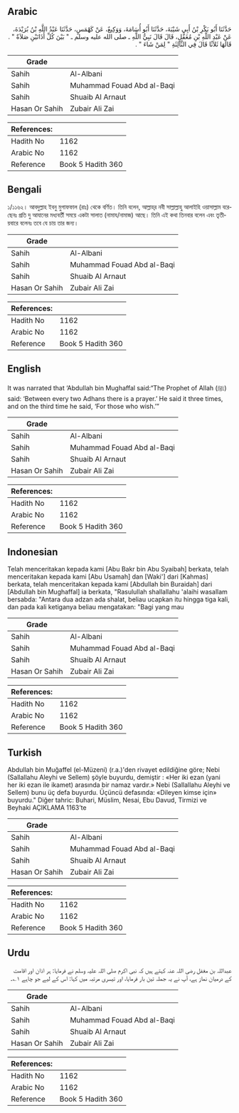 ## Arabic


<div dir="rtl" lang="ar" style={{fontSize:'larger',backgroundColor:'#f8f9fa',padding:20}}>
حَدَّثَنَا أَبُو بَكْرِ بْنُ أَبِي شَيْبَةَ، حَدَّثَنَا أَبُو أُسَامَةَ، وَوَكِيعٌ، عَنْ كَهْمَسٍ، حَدَّثَنَا عَبْدُ اللَّهِ بْنُ بُرَيْدَةَ، عَنْ عَبْدِ اللَّهِ بْنِ مُغَفَّلٍ، قَالَ قَالَ نَبِيُّ اللَّهِ ـ صلى الله عليه وسلم ـ ‏"‏ بَيْنَ كُلِّ أَذَانَيْنِ صَلاَةٌ ‏"‏ ‏.‏ قَالَهَا ثَلاَثًا قَالَ فِي الثَّالِثَةِ ‏"‏ لِمَنْ شَاءَ ‏"‏ ‏.‏
</div>
<div style={{backgroundColor:'#f8f9fa',padding:20, marginBottom: 10}}><table> <thead> <tr> <th>Grade</th> <th></th> </tr> </thead> <tbody> <tr><td>Sahih</td><td>Al-Albani</td></tr><tr><td>Sahih</td><td>Muhammad Fouad Abd al-Baqi</td></tr><tr><td>Sahih</td><td>Shuaib Al Arnaut</td></tr><tr><td>Hasan Or Sahih</td><td>Zubair Ali Zai</td></tr></tbody></table><table> <thead> <tr> <th>References:</th> <th></th> </tr> </thead> <tbody><tr><td>Hadith No</td><td>1162</td></tr><tr><td>Arabic No</td><td>1162</td></tr><tr><td>Reference</td><td>Book 5 Hadith 360</td></tr></tbody></table></div>

## Bengali


<div dir="ltr" lang="bn" style={{fontSize:'larger',backgroundColor:'#f8f9fa',padding:20}}>
১/১১৬২। আবদুল্লাহ ইবনু মুগাফফাল (রাঃ) থেকে বর্ণিত। তিনি বলেন, আল্লাহ্‌র নবী সাল্লাল্লাহু আলাইহি ওয়াসাল্লাম বরেছেনঃ প্রতি দু আযানের মধ্যবর্তী সময়ে একটা সালাত (নামায/নামাজ) আছে। তিনি এই কথা তিনবার বলেন এবং তৃতীয়বারে বলেনঃ তবে যে চায় তার জন্য।
</div>
<div style={{backgroundColor:'#f8f9fa',padding:20, marginBottom: 10}}><table> <thead> <tr> <th>Grade</th> <th></th> </tr> </thead> <tbody> <tr><td>Sahih</td><td>Al-Albani</td></tr><tr><td>Sahih</td><td>Muhammad Fouad Abd al-Baqi</td></tr><tr><td>Sahih</td><td>Shuaib Al Arnaut</td></tr><tr><td>Hasan Or Sahih</td><td>Zubair Ali Zai</td></tr></tbody></table><table> <thead> <tr> <th>References:</th> <th></th> </tr> </thead> <tbody><tr><td>Hadith No</td><td>1162</td></tr><tr><td>Arabic No</td><td>1162</td></tr><tr><td>Reference</td><td>Book 5 Hadith 360</td></tr></tbody></table></div>

## English


<div dir="ltr" lang="en" style={{fontSize:'larger',backgroundColor:'#f8f9fa',padding:20}}>
It was narrated that ‘Abdullah bin Mughaffal said:“The Prophet of Allah (ﷺ) said: ‘Between every two Adhans there is a prayer.’ He said it three times, and on the third time he said, ‘For those who wish.’”
</div>
<div style={{backgroundColor:'#f8f9fa',padding:20, marginBottom: 10}}><table> <thead> <tr> <th>Grade</th> <th></th> </tr> </thead> <tbody> <tr><td>Sahih</td><td>Al-Albani</td></tr><tr><td>Sahih</td><td>Muhammad Fouad Abd al-Baqi</td></tr><tr><td>Sahih</td><td>Shuaib Al Arnaut</td></tr><tr><td>Hasan Or Sahih</td><td>Zubair Ali Zai</td></tr></tbody></table><table> <thead> <tr> <th>References:</th> <th></th> </tr> </thead> <tbody><tr><td>Hadith No</td><td>1162</td></tr><tr><td>Arabic No</td><td>1162</td></tr><tr><td>Reference</td><td>Book 5 Hadith 360</td></tr></tbody></table></div>

## Indonesian


<div dir="ltr" lang="id" style={{fontSize:'larger',backgroundColor:'#f8f9fa',padding:20}}>
Telah menceritakan kepada kami [Abu Bakr bin Abu Syaibah] berkata, telah menceritakan kepada kami [Abu Usamah] dan [Waki'] dari [Kahmas] berkata, telah menceritakan kepada kami [Abdullah bin Buraidah] dari [Abdullah bin Mughaffal] ia berkata, "Rasulullah shallallahu 'alaihi wasallam bersabda: "Antara dua adzan ada shalat, beliau ucapkan itu hingga tiga kali, dan pada kali ketiganya beliau mengatakan: "Bagi yang mau
</div>
<div style={{backgroundColor:'#f8f9fa',padding:20, marginBottom: 10}}><table> <thead> <tr> <th>Grade</th> <th></th> </tr> </thead> <tbody> <tr><td>Sahih</td><td>Al-Albani</td></tr><tr><td>Sahih</td><td>Muhammad Fouad Abd al-Baqi</td></tr><tr><td>Sahih</td><td>Shuaib Al Arnaut</td></tr><tr><td>Hasan Or Sahih</td><td>Zubair Ali Zai</td></tr></tbody></table><table> <thead> <tr> <th>References:</th> <th></th> </tr> </thead> <tbody><tr><td>Hadith No</td><td>1162</td></tr><tr><td>Arabic No</td><td>1162</td></tr><tr><td>Reference</td><td>Book 5 Hadith 360</td></tr></tbody></table></div>

## Turkish


<div dir="ltr" lang="tr" style={{fontSize:'larger',backgroundColor:'#f8f9fa',padding:20}}>
Abdullah bin Muğaffel (el-Müzeni) (r.a.)'den rivayet edildiğine göre; Nebi (Sallallahu Aleyhi ve Sellem) şöyle buyurdu, demiştir : «Her iki ezan (yani her iki ezan ile ikamet) arasında bir namaz vardır.» Nebi (Sallallahu Aleyhi ve Sellem) bunu üç defa buyurdu. Üçüncü defasında: «Dileyen kimse için» buyurdu." Diğer tahric: Buhari, Müslim, Nesai, Ebu Davud, Tirmizi ve Beyhaki AÇIKLAMA 1163’te
</div>
<div style={{backgroundColor:'#f8f9fa',padding:20, marginBottom: 10}}><table> <thead> <tr> <th>Grade</th> <th></th> </tr> </thead> <tbody> <tr><td>Sahih</td><td>Al-Albani</td></tr><tr><td>Sahih</td><td>Muhammad Fouad Abd al-Baqi</td></tr><tr><td>Sahih</td><td>Shuaib Al Arnaut</td></tr><tr><td>Hasan Or Sahih</td><td>Zubair Ali Zai</td></tr></tbody></table><table> <thead> <tr> <th>References:</th> <th></th> </tr> </thead> <tbody><tr><td>Hadith No</td><td>1162</td></tr><tr><td>Arabic No</td><td>1162</td></tr><tr><td>Reference</td><td>Book 5 Hadith 360</td></tr></tbody></table></div>

## Urdu


<div dir="rtl" lang="ur" style={{fontSize:'larger',backgroundColor:'#f8f9fa',padding:20}}>
عبداللہ بن مغفل رضی اللہ عنہ کہتے ہیں کہ نبی اکرم صلی اللہ علیہ وسلم نے فرمایا: ہر اذان اور اقامت کے درمیان نماز ہے، آپ نے یہ جملہ تین بار فرمایا، اور تیسری مرتبہ میں کہا: اس کے لیے جو چاہے ۱؎۔
</div>
<div style={{backgroundColor:'#f8f9fa',padding:20, marginBottom: 10}}><table> <thead> <tr> <th>Grade</th> <th></th> </tr> </thead> <tbody> <tr><td>Sahih</td><td>Al-Albani</td></tr><tr><td>Sahih</td><td>Muhammad Fouad Abd al-Baqi</td></tr><tr><td>Sahih</td><td>Shuaib Al Arnaut</td></tr><tr><td>Hasan Or Sahih</td><td>Zubair Ali Zai</td></tr></tbody></table><table> <thead> <tr> <th>References:</th> <th></th> </tr> </thead> <tbody><tr><td>Hadith No</td><td>1162</td></tr><tr><td>Arabic No</td><td>1162</td></tr><tr><td>Reference</td><td>Book 5 Hadith 360</td></tr></tbody></table></div>